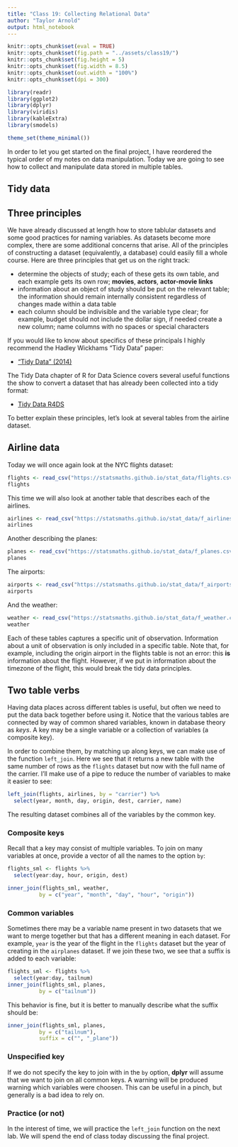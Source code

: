 ```yaml
---
title: "Class 19: Collecting Relational Data"
author: "Taylor Arnold"
output: html_notebook
---
```


```r
knitr::opts_chunk$set(eval = TRUE)
knitr::opts_chunk$set(fig.path = "../assets/class19/")
knitr::opts_chunk$set(fig.height = 5)
knitr::opts_chunk$set(fig.width = 8.5)
knitr::opts_chunk$set(out.width = "100%")
knitr::opts_chunk$set(dpi = 300)
```

```r
library(readr)
library(ggplot2)
library(dplyr)
library(viridis)
library(kableExtra)
library(smodels)

theme_set(theme_minimal())
```

In order to let you get started on the final project, I have reordered the
typical order of my notes on data manipulation. Today we are going to see 
how to collect and manipulate data stored in multiple tables.

## Tidy data

## Three principles

We have already discussed at length how to store tablular datasets and 
some good practices for naming variables. As datasets become more complex,
there are some additional concerns that arise. All of the principles of
constructing a dataset (equivalently, a database) could easily fill a
whole course. Here are three principles that get us on the right track:

- determine the objects of study; each of these gets its own table,
and each example gets its own row; **movies**, **actors**,
**actor-movie links**
- information about an object of study should be put on the relevant
table; the information should remain internally consistent regardless of
changes made within a data table
- each column should be indivisible and the variable type clear;
for example, budget should not include the dollar sign, if needed
create a new column; name columns with no spaces or special characters

If you would like to know about specifics of these principals I highly
recommend the Hadley Wickhams "Tidy Data" paper:

- ["Tidy Data" (2014)](http://vita.had.co.nz/papers/tidy-data.html)

The Tidy Data chapter of R for Data Science covers several useful
functions the show to convert a dataset that has already been collected
into a tidy format:

- [Tidy Data R4DS](http://r4ds.had.co.nz/tidy-data.html)

To better explain these principles, let's look at several tables from the
airline dataset.

## Airline data

Today we will once again look at the NYC flights dataset:

```r
flights <- read_csv("https://statsmaths.github.io/stat_data/flights.csv")
flights
```

This time we will also look at another table that describes each of the
airlines.

```r
airlines <- read_csv("https://statsmaths.github.io/stat_data/f_airlines.csv")
airlines
```

Another describing the planes:

```r
planes <- read_csv("https://statsmaths.github.io/stat_data/f_planes.csv")
planes
```

The airports:

```r
airports <- read_csv("https://statsmaths.github.io/stat_data/f_airports.csv")
airports
```

And the weather:

```r
weather <- read_csv("https://statsmaths.github.io/stat_data/f_weather.csv")
weather
```

Each of these tables captures a specific unit of observation. Information
about a unit of observation is only included in a specific table. Note that,
for example, including the origin airport in the flights table is not an
error: this **is** information about the flight. However, if we put in
information about the timezone of the flight, this would break the tidy
data principles.

## Two table verbs

Having data places across different tables is useful, but often we need to
put the data back together before using it. Notice that the various tables
are connected by way of common shared variables, known in database theory
as *keys*. A key may be a single variable or a collection of variables
(a composite key).

In order to combine them, by matching up along keys, we can make use of the
function `left_join`. Here we see that it returns a new table with the same
number of rows as the `flights` dataset but now with the full name of the
carrier. I'll make use of a pipe to reduce the number of variables to make it
easier to see:

```r
left_join(flights, airlines, by = "carrier") %>%
  select(year, month, day, origin, dest, carrier, name)
```

The resulting dataset combines all of the variables by the common key.

### Composite keys

Recall that a key may consist of multiple variables. To
join on many variables at once, provide a vector of all the names
to the option `by`:

```r
flights_sml <- flights %>%
  select(year:day, hour, origin, dest)

inner_join(flights_sml, weather,
          by = c("year", "month", "day", "hour", "origin"))
```

### Common variables

Sometimes there may be a variable name present in two datasets that
we want to merge together but that has a different meaning in each
dataset. For example, `year` is the year of the flight in the `flights`
dataset but the year of creating in the `airplanes` dataset. If
we join these two, we see that a suffix is added to each variable:

```r
flights_sml <- flights %>%
  select(year:day, tailnum)
inner_join(flights_sml, planes,
          by = c("tailnum"))
```

This behavior is fine, but it is better to manually describe
what the suffix should be:

```r
inner_join(flights_sml, planes,
          by = c("tailnum"),
          suffix = c("", "_plane"))
```

### Unspecified key

If we do not specify the key to join with in the `by` option, **dplyr**
will assume that we want to join on all common keys. A warning will be
produced warning which variables were choosen. This can be useful in a
pinch, but generally is a bad idea to rely on.

### Practice (or not)

In the interest of time, we will practice the `left_join` function on the
next lab. We will spend the end of class today discussing the final project.
